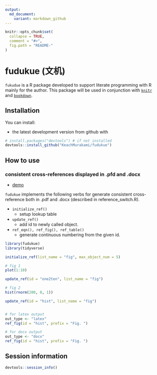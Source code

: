 ```yaml
---
output:
  md_document:
    variant: markdown_github
---
```


<!-- README.md is generated from README.Rmd. Please edit that file -->

```r
knitr::opts_chunk$set(
  collapse = TRUE,
  comment = "#>",
  fig.path = "README-"
)
```

# fudukue (文机)

`fukudue` is a R package developed to support literate programming with R mainly for the author.
This package will be used in conjunction with [`knitr`]() and [`bookdown`]().


## Installation

You can install:

* the latest development version from github with

```R
# install.packages("devtools") # if not installed
devtools::install_github("KeachMurakami/fudukue")
```


## How to use

### consistent cross-references displayed in .pfd and .docx

- [demo](https://github.com/KeachMurakami/fudukue/demo/cross-reference)

`fudukue` implements the following verbs for generate consistent cross-reference both in .pdf and .docx (described in reference_switch.R).

* `initialize_ref()`
    * setup lookup table

* `update_ref()`
    * add id to newly called object.

* `ref_eqn(), ref_fig(), ref_table()`
    * generate continuous numbering from the given id.

```r
library(fudukue)
library(tidyverse)

initialize_ref(list_name = "fig", max_object_num = 5)

# fig 1
plot(1:10)

update_ref(id = "one2ten", list_name = "fig")

# fig 2
hist(rnorm(200, 0, 1))

update_ref(id = "hist", list_name = "fig")


# for latex output
out_type <- "latex"
ref_fig(id = "hist", prefix = "Fig. ")

# for docx output
out_type <- "docx"
ref_fig(id = "hist", prefix = "Fig. ")
```


## Session information

```r
devtools::session_info()
```
